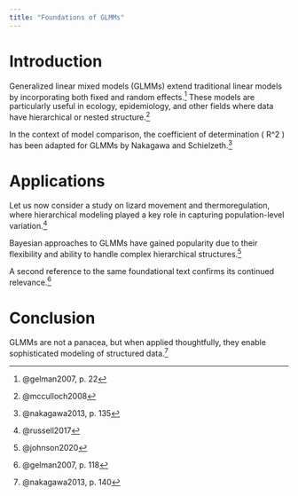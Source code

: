 ```yaml
---
title: "Foundations of GLMMs"
---
```


# Introduction

Generalized linear mixed models (GLMMs) extend traditional linear models by incorporating both fixed and random effects.^[@gelman2007, p. 22] These models are particularly useful in ecology, epidemiology, and other fields where data have hierarchical or nested structure.^[@mcculloch2008]

In the context of model comparison, the coefficient of determination \( R^2 \) has been adapted for GLMMs by Nakagawa and Schielzeth.^[@nakagawa2013, p. 135]

# Applications

Let us now consider a study on lizard movement and thermoregulation, where hierarchical modeling played a key role in capturing population-level variation.^[@russell2017]

Bayesian approaches to GLMMs have gained popularity due to their flexibility and ability to handle complex hierarchical structures.^[@johnson2020]

A second reference to the same foundational text confirms its continued relevance.^[@gelman2007, p. 118]

# Conclusion

GLMMs are not a panacea, but when applied thoughtfully, they enable sophisticated modeling of structured data.^[@nakagawa2013, p. 140]

